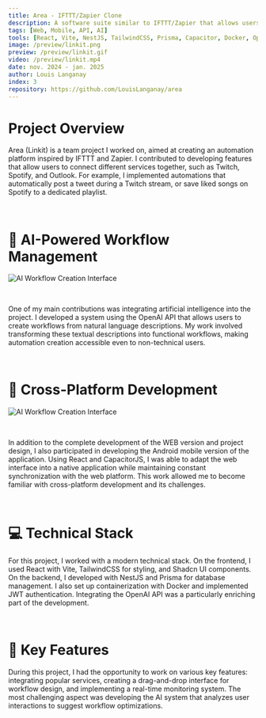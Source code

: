 ```yaml
---
title: Area - IFTTT/Zapier Clone
description: A software suite similar to IFTTT/Zapier that allows users to create automated workflows between different services.
tags: [Web, Mobile, API, AI]
tools: [React, Vite, NestJS, TailwindCSS, Prisma, Capacitor, Docker, OpenAI]
image: /preview/linkit.png
preview: /preview/linkit.gif
video: /preview/linkit.mp4
date: nov. 2024 - jan. 2025
author: Louis Langanay
index: 3
repository: https://github.com/LouisLanganay/area
---
```


# Project Overview

Area (Linkit) is a team project I worked on, aimed at creating an automation platform inspired by IFTTT and Zapier. I contributed to developing features that allow users to connect different services together, such as Twitch, Spotify, and Outlook. For example, I implemented automations that automatically post a tweet during a Twitch stream, or save liked songs on Spotify to a dedicated playlist.

&nbsp;

# 🤖 AI-Powered Workflow Management

<img src="https://i.ibb.co/H46vfCr/553shots-so.png" alt="AI Workflow Creation Interface" className="rounded-lg w-full" />

&nbsp;

One of my main contributions was integrating artificial intelligence into the project. I developed a system using the OpenAI API that allows users to create workflows from natural language descriptions. My work involved transforming these textual descriptions into functional workflows, making automation creation accessible even to non-technical users.

&nbsp;

# 📱 Cross-Platform Development

<img src="https://i.ibb.co/z2Jd5xm/954shots-so.png" alt="AI Workflow Creation Interface" className="rounded-lg w-full" />

&nbsp;

In addition to the complete development of the WEB version and project design, I also participated in developing the Android mobile version of the application. Using React and CapacitorJS, I was able to adapt the web interface into a native application while maintaining constant synchronization with the web platform. This work allowed me to become familiar with cross-platform development and its challenges.

&nbsp;

# 💻 Technical Stack

For this project, I worked with a modern technical stack. On the frontend, I used React with Vite, TailwindCSS for styling, and Shadcn UI components. On the backend, I developed with NestJS and Prisma for database management. I also set up containerization with Docker and implemented JWT authentication. Integrating the OpenAI API was a particularly enriching part of the development.

&nbsp;

# 🎯 Key Features

During this project, I had the opportunity to work on various key features: integrating popular services, creating a drag-and-drop interface for workflow design, and implementing a real-time monitoring system. The most challenging aspect was developing the AI system that analyzes user interactions to suggest workflow optimizations.
